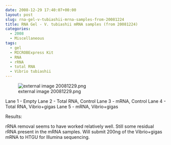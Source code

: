 ```yaml
---
date: 2008-12-29 17:40:07+00:00
layout: post
slug: rna-gel-v-tubiashii-mrna-samples-from-20081224
title: RNA Gel - V. tubiashii mRNA samples (from 20081224)
categories:
  - 2008
  - Miscellaneous
tags:
  - gel
  - MICROBExpress Kit
  - RNA
  - rRNA
  - total RNA
  - Vibrio tubiashii
---
```


![external image 20081229.png](https://eagle.fish.washington.edu/Arabidopsis/20081229.png)

Lane 1 - Empty
Lane 2 - Total RNA, Control
Lane 3 - mRNA, Control
Lane 4 - Total RNA, Vibrio+gigas
Lane 5 - mRNA, Vibrio+gigas

Results:

rRNA removal seems to have worked relatively well. Still some residual rRNA present in the mRNA samples. Will submit 200ng of the Vibrio+gigas mRNA to HTGU for Illumina sequencing.
